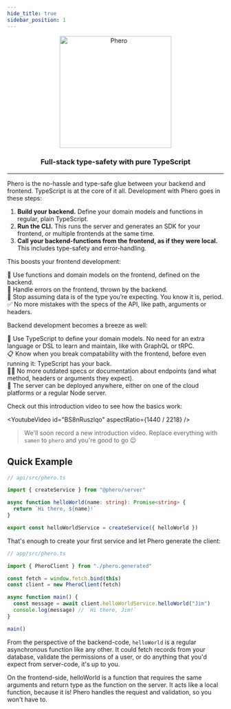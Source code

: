 ```yaml
---
hide_title: true
sidebar_position: 1
---
```



<div align="center">
  <img src="/img/readme.svg" width="260" alt="Phero" />
  <h3>Full-stack type-safety with pure TypeScript</h3>
</div>

---

Phero is the no-hassle and type-safe glue between your backend and frontend. TypeScript is at the core of it all. Development with Phero goes in these steps:

1. **Build your backend.** Define your domain models and functions in regular, plain TypeScript.
2. **Run the CLI.** This runs the server and generates an SDK for your frontend, or multiple frontends at the same time.
3. **Call your backend-functions from the frontend, as if they were local.** This includes type-safety and error-handling.

This boosts your frontend development:

💪 Use functions and domain models on the frontend, defined on the backend.  
🧨 Handle errors on the frontend, thrown by the backend.  
🤝 Stop assuming data is of the type you’re expecting. You know it is, period.  
✅ No more mistakes with the specs of the API, like path, arguments or headers.

Backend development becomes a breeze as well:

🫶 Use TypeScript to define your domain models. No need for an extra language or DSL to learn and maintain, like with GraphQL or tRPC.  
📋 Know when you break compatability with the frontend, before even running it: TypeScript has your back.  
😶‍🌫️ No more outdated specs or documentation about endpoints (and what method, headers or arguments they expect).  
🚀 The server can be deployed anywhere, either on one of the cloud platforms or a regular Node server.

Check out this introduction video to see how the basics work:

<YoutubeVideo id="BS8nRuszlqo" aspectRatio={1440 / 2218} />

> We'll soon record a new introduction video. Replace everything with `samen` to `phero` and you're good to go 😉

## Quick Example

```ts
// api/src/phero.ts

import { createService } from "@phero/server"

async function helloWorld(name: string): Promise<string> {
  return `Hi there, ${name}!`
}

export const helloWorldService = createService({ helloWorld })
```

That's enough to create your first service and let Phero generate the client:

```ts
// app/src/phero.ts

import { PheroClient } from "./phero.generated"

const fetch = window.fetch.bind(this)
const client = new PheroClient(fetch)

async function main() {
  const message = await client.helloWorldService.helloWorld("Jim")
  console.log(message) // `Hi there, Jim!`
}

main()
```

From the perspective of the backend-code, `helloWorld` is a regular asynchronous function like any other. It could fetch records from your database, validate the permissions of a user, or do anything that you'd expect from server-code, it's up to you.

On the frontend-side, helloWorld is a function that requires the same arguments and return type as the function on the server. It acts like a local function, because it is! Phero handles the request and validation, so you won't have to.
